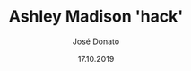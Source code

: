 ---
title: Ashley Madison 'hack'
type: article
author: José Donato
file: /DDSS_CS3.pdf
snippet: Case study about the data breach (that leaked 25 gb of sensitive data) that occurred in 2015.
date: '17.10.2019'
---